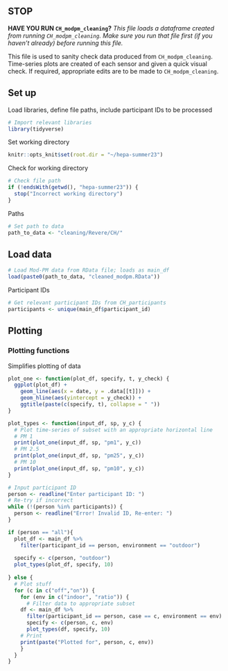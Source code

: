 <!-- # Sanity Check Mod-PM Data -->

## STOP

**HAVE YOU RUN `CH_modpm_cleaning`?**
*This file loads a dataframe created from running `CH_modpm_cleaning`. Make sure you run that file first (if you haven't already) before running this file.*

This file is used to sanity check data produced from `CH_modpm_cleaning`. Time-series plots are created of each sensor and given a quick visual check. If required, appropriate edits are to be made to `CH_modpm_cleaning`.

## Set up
Load libraries, define file paths, include participant IDs to be processed
```r
# Import relevant libraries
library(tidyverse)
```
Set working directory
```r
knitr::opts_knit$set(root.dir = "~/hepa-summer23")
```

Check for working directory
```r
# Check file path
if (!endsWith(getwd(), "hepa-summer23")) {
  stop("Incorrect working directory")
}
```

Paths
```r
# Set path to data
path_to_data <- "cleaning/Revere/CH/"
```


## Load data
```r
# Load Mod-PM data from RData file; loads as main_df
load(paste0(path_to_data, "cleaned_modpm.RData"))
```

Participant IDs
```r
# Get relevant participant IDs from CH_participants
participants <- unique(main_df$participant_id)
```

## Plotting
### Plotting functions
Simplifies plotting of data
```r
plot_one <- function(plot_df, specify, t, y_check) {
  ggplot(plot_df) +
    geom_line(aes(x = date, y = .data[[t]])) +
    geom_hline(aes(yintercept = y_check)) +
    ggtitle(paste(c(specify, t), collapse = " "))
}
```

```r
plot_types <- function(input_df, sp, y_c) {
  # Plot time-series of subset with an appropriate horizontal line
  # PM 1
  print(plot_one(input_df, sp, "pm1", y_c))
  # PM 2.5
  print(plot_one(input_df, sp, "pm25", y_c))
  # PM 10
  print(plot_one(input_df, sp, "pm10", y_c))
}
```


```r
# Input participant ID
person <- readline("Enter participant ID: ")
# Re-try if incorrect
while (!(person %in% participants)) {
  person <- readline("Error! Invalid ID, Re-enter: ")
}

if (person == "all"){
  plot_df <- main_df %>%
    filter(participant_id == person, environment == "outdoor")
  
  specify <- c(person, "outdoor")
  plot_types(plot_df, specify, 10)
  
} else {
  # Plot stuff
  for (c in c("off","on")) {
    for (env in c("indoor", "ratio")) {
      # Filter data to appropriate subset
    df <- main_df %>%
      filter(participant_id == person, case == c, environment == env)
      specify <- c(person, c, env)
      plot_types(df, specify, 10)
    # Print
    print(paste("Plotted for", person, c, env))
    }
  }
}
```